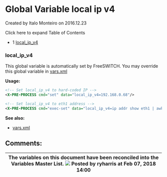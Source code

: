
# Global Variable local ip v4 

 Created by  Italo Monteiro on 2016.12.23

Click here to expand Table of Contents

* 1 [local\_ip\_v4](#local_ip_v4)

### local_ip_v4

This global variable is automatically set by FreeSWITCH. You may override this global variable in [vars.xml](../../Configuration/Configuring-FreeSWITCH/vars.xml_7144079.mdx#about)

**Usage:**

```xml
<!-- Set local_ip_v4 to hard-coded IP -->
<X-PRE-PROCESS cmd="set" data="local_ip_v4=192.168.0.68"/>

<!-- Set local_ip_v4 to eth1 address -->
<X-PRE-PROCESS cmd="exec-set" data="local_ip_v4=ip addr show eth1 | awk '/inet /{print $2}' | head -n 1 | cut -d '/' -f 1"/>
```

**See also:**

* [vars.xml](../../Configuration/Configuring-FreeSWITCH/vars.xml_7144079.mdx#about)

## Comments:

| The variables on this document have been reconciled into the Variables Master List. ![](/images/icons/contenttypes/comment_16.png) Posted by ryharris at Feb 07, 2018 14:00 |
| -------------------------------------------------------------------------------------------------------------------------------------------------------------------------- |


